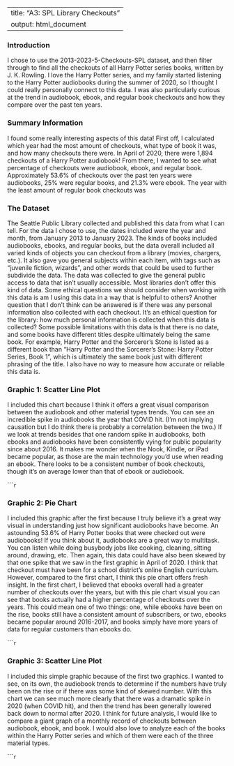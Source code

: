 --
title: "A3: SPL Library Checkouts"
output: html_document
---

### Introduction
I chose to use the 2013-2023-5-Checkouts-SPL dataset, and then filter through to
find all the checkouts of all Harry Potter series books, written by J. K.
Rowling. I love the Harry Potter series, and my family started listening to the
Harry Potter audiobooks during the summer of 2020, so I thought I could really
personally connect to this data. I was also particularly curious at the trend in
audiobook, ebook, and regular book checkouts and how they compare over the past
ten years.

### Summary Information
I found some really interesting aspects of this data! First off, I calculated
which year had the most amount of checkouts, what type of book it was, and how
many checkouts there were. In April of 2020, there were 1,894 checkouts of a Harry Potter
audiobook! From there, I wanted to see what percentage of checkouts were
audiobook, ebook, and regular book. Approximately 53.6% of checkouts over the
past ten years were audiobooks, 25% were regular books, and 21.3% were ebook.
The year with the least amount of regular book checkouts was

### The Dataset
The Seattle Public Library collected and published this data from what I can
tell. For the data I chose to use, the dates included were the year and month,
from January 2013 to January 2023. The kinds of books included audiobooks,
ebooks, and regular books, but the data overall included all varied kinds of
objects you can checkout from a library (movies, chargers, etc.). It also gave
you general subjects within each item, with tags such as "juvenile fiction,
wizards", and other words that could be used to further subdivide the data. The
data was collected to give the general public access to data that isn't usually
accessible. Most libraries don't offer this kind of data. Some ethical questions
we should consider when working with this data is am I using this data in a way
that is helpful to others? Another question that I don't think can be answered
is if there was any personal information also collected with each checkout. It's
an ethical question for the library: how much personal information is collected
when this data is collected? Some possible limitations with this data is that
there is no date, and some books have different titles despite ultimately being
the same book. For example, Harry Potter and the Sorcerer's Stone is listed as
a different book than "Harry Potter and the Sorcerer's Stone: Harry Potter
Series, Book 1", which is ultimately the same book just with different phrasing
of the title. I also have no way to measure how accurate or reliable this data
is.

### Graphic 1: Scatter Line Plot
I included this chart because I think it offers a great visual comparison
between the audiobook and other material types trends. You can see an incredible
spike in audiobooks the year that COVID hit. (I'm not implying causation but I
do think there is probably a correlation between the two.) If we look at trends
besides that one random spike in audiobooks, both ebooks and audiobooks have
been consistently vying for public popularity since about 2016. It makes me
wonder when the Nook, Kindle, or iPad became popular, as those are the main
technology you'd use when reading an ebook. There looks to be a consistent
number of book checkouts, though it's on average lower than that of ebook or
audiobook.

``````r
```

### Graphic 2: Pie Chart

I included this graphic after the first because I truly believe it's a great way
visual in understanding just how significant audiobooks have become. An
astounding 53.6% of Harry Potter books that were checked out were audiobooks!
If you think about it, audiobooks are a great way to multitask. You can listen
while doing busybody jobs like cooking, cleaning, sitting around, drawing, etc.
Then again, this data could have also been skewed by that one spike that we saw
in the first graphic in April of 2020. I think that checkout must have been for
a school district's online English curriculum. However, compared to the first
chart, I think this pie chart offers fresh insight. In the first chart, I
believed that ebooks overall had a greater number of checkouts over the years,
but with this pie chart visual you can see that books actually had a higher
percentage of checkouts over the years. This could mean one of two things: one,
while ebooks have been on the rise, books still have a consistent amount of
subscribers, or two, ebooks became popular around 2016-2017, and books simply
have more years of data for regular customers than ebooks do.

``````r
```

### Graphic 3: Scatter Line Plot
I included this simple graphic because of the first two graphics. I wanted to
see, on its own, the audiobook trends to determine if the numbers have truly
been on the rise or if there was some kind of skewed number. With this chart
we can see much more clearly that there was a dramatic spike in 2020 (when
COVID hit), and then the trend has been generally lowered back down to normal
after 2020. I think for future analysis, I would like to compare a giant graph
of a monthly record of checkouts between audiobook, ebook, and book. I would
also love to analyze each of the books within the Harry Potter series and which
of them were each of the three material types.

``````r
```


